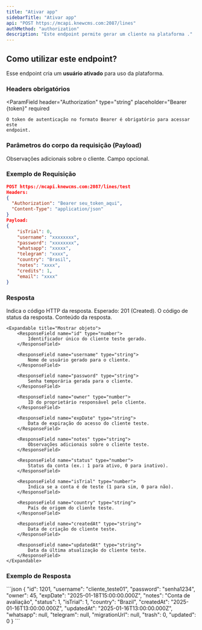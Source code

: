 ```yaml
---
title: "Ativar app"
sidebarTitle: "Ativar app"
api: "POST https://mcapi.knewcms.com:2087/lines"
authMethod: "authorization"
description: "Este endpoint permite gerar um cliente na plataforma ."
---
```


## Como utilizar este endpoint?

Esse endpoint cria um **usuário ativado** para uso da plataforma.

### Headers obrigatórios

<ParamField
    header="Authorization"
    type="string"
    placeholder="Bearer {token}"
    required
>
    O token de autenticação no formato Bearer é obrigatório para acessar este
    endpoint.
</ParamField>

### Parâmetros do corpo da requisição (Payload)

<ParamField body="notes" type="string" placeholder="Observações">
    Observações adicionais sobre o cliente. Campo opcional.
</ParamField>



### Exemplo de Requisição

```json
POST https://mcapi.knewcms.com:2087/lines/test
Headers:
{
  "Authorization": "Bearer seu_token_aqui",
  "Content-Type": "application/json"
}
Payload:
{
    "isTrial": 0,
    "username": "xxxxxxxx",
    "password": "xxxxxxxx",
    "whatsapp": "xxxxx",
    "telegram": "xxxx",
    "country": "Brasil",
    "notes": "xxxx",
    "credits": 1,
    "email": "xxxx"
} 
```

### Resposta

<ResponseField name="status" type="number">
    Indica o código HTTP da resposta. Esperado: 201 (Created).
</ResponseField>

<ResponseField name="code" type="string">
    O código de status da resposta.
</ResponseField>

<ResponseField name="response" type="object">
    Conteúdo da resposta.

    <Expandable title="Mostrar objeto">
        <ResponseField name="id" type="number">
            Identificador único do cliente teste gerado.
        </ResponseField>

        <ResponseField name="username" type="string">
            Nome de usuário gerado para o cliente.
        </ResponseField>

        <ResponseField name="password" type="string">
            Senha temporária gerada para o cliente.
        </ResponseField>

        <ResponseField name="owner" type="number">
            ID do proprietário responsável pelo cliente.
        </ResponseField>

        <ResponseField name="expDate" type="string">
            Data de expiração do acesso do cliente teste.
        </ResponseField>

        <ResponseField name="notes" type="string">
            Observações adicionais sobre o cliente teste.
        </ResponseField>

        <ResponseField name="status" type="number">
            Status da conta (ex.: 1 para ativo, 0 para inativo).
        </ResponseField>

        <ResponseField name="isTrial" type="number">
            Indica se a conta é de teste (1 para sim, 0 para não).
        </ResponseField>

        <ResponseField name="country" type="string">
            País de origem do cliente teste.
        </ResponseField>

        <ResponseField name="createdAt" type="string">
            Data de criação do cliente teste.
        </ResponseField>

        <ResponseField name="updatedAt" type="string">
            Data da última atualização do cliente teste.
        </ResponseField>
    </Expandable>
</ResponseField>

### Exemplo de Resposta

<ResponseExample>
    ```json
    {
        "id": 1201,
        "username": "cliente_teste01",
        "password": "senha1234",
        "owner": 45,
        "expDate": "2025-01-18T15:00:00.000Z",
        "notes": "Conta de avaliação",
        "status": 1,
        "isTrial": 1,
        "country": "Brazil",
        "createdAt": "2025-01-16T13:00:00.000Z",
        "updatedAt": "2025-01-16T13:00:00.000Z",
        "whatsapp": null,
        "telegram": null,
        "migrationUrl": null,
        "trash": 0,
        "updated": 0
    }
    ```
</ResponseExample>
